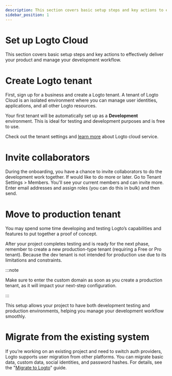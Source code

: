 ```yaml
---
description: This section covers basic setup steps and key actions to effectively deliver your product and manage your development workflow.
sidebar_position: 1
---
```


# Set up Logto Cloud

This section covers basic setup steps and key actions to effectively deliver your product and manage your development workflow.

# Create Logto tenant

First, sign up for a business and create a Logto tenant. A tenant of Logto Cloud is an isolated environment where you can manage user identities, applications, and all other Logto resources.

Your first tenant will be automatically set up as a **Development** environment. This is ideal for testing and development purposes and is free to use.

Check out the tenant settings and [learn more](https://www.notion.so/13426f6af1dc8017a70ef475cca2305d?pvs=21) about Logto cloud service.

# Invite collaborators

During the onboarding, you have a chance to invite collaborators to do the development work together. If would like to do more or later. Go to <CloudLink to="/tenant-settings/members">Tenant Settings > Members</CloudLink>. You'll see your current members and can invite more. Enter email addresses and assign roles (you can do this in bulk) and then send.

# Move to production tenant

You may spend some time developing and testing Logto’s capabilities and features to put together a proof of concept.

After your project completes testing and is ready for the next phase, remember to create a new production-type tenant (requiring a Free or Pro tenant). Because the dev tenant is not intended for production use due to its limitations and constraints.

:::note

Make sure to enter the custom domain as soon as you create a production tenant, as it will impact your next-step configuration.

:::

This setup allows your project to have both development testing and production environments, helping you manage your development workflow smoothly.

# Migrate from the existing system

If you’re working on an existing project and need to switch auth providers, Logto supports user migration from other platforms. You can migrate basic data, custom data, social identities, and password hashes. For details, see the "[Migrate to Logto](https://www.notion.so/21ccab3f9514408b9e45dc151e85a552?pvs=21)" guide.
